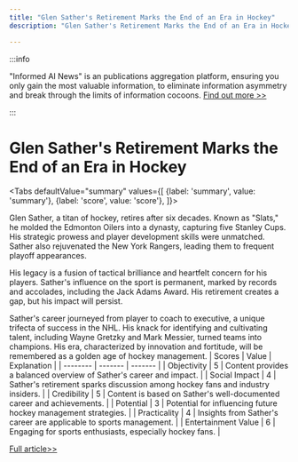 ```yaml
---
title: "Glen Sather's Retirement Marks the End of an Era in Hockey"
description: "Glen Sather's Retirement Marks the End of an Era in Hockey"

---
```



:::info

"Informed AI News" is an publications aggregation platform, ensuring you only gain the most valuable information, to eliminate information asymmetry and break through the limits of information cocoons.  [Find out more >>](/)

:::

# Glen Sather's Retirement Marks the End of an Era in Hockey


<Tabs
	defaultValue="summary"
	values={[
	{label: 'summary', value: 'summary'},
	{label: 'score', value: 'score'},
]}>
<TabItem value="summary">


Glen Sather, a titan of hockey, retires after six decades. Known as "Slats," he molded the Edmonton Oilers into a dynasty, capturing five Stanley Cups. His strategic prowess and player development skills were unmatched. Sather also rejuvenated the New York Rangers, leading them to frequent playoff appearances.

His legacy is a fusion of tactical brilliance and heartfelt concern for his players. Sather's influence on the sport is permanent, marked by records and accolades, including the Jack Adams Award. His retirement creates a gap, but his impact will persist.

Sather's career journeyed from player to coach to executive, a unique trifecta of success in the NHL. His knack for identifying and cultivating talent, including Wayne Gretzky and Mark Messier, turned teams into champions. His era, characterized by innovation and fortitude, will be remembered as a golden age of hockey management.
</TabItem>
<TabItem value="score">
	| Scores     | Value   | Explanation |
	| -------- | ------- | ------- |
	| Objectivity  | 5    | Content provides a balanced overview of Sather's career and impact.    |
	| Social Impact | 4     | Sather's retirement sparks discussion among hockey fans and industry insiders.    |
	| Credibility    | 5    | Content is based on Sather's well-documented career and achievements.    |
	| Potential    | 3    | Potential for influencing future hockey management strategies.    |
	| Practicality    | 4    | Insights from Sather's career are applicable to sports management.    |
	| Entertainment Value    | 6    | Engaging for sports enthusiasts, especially hockey fans.    |
</TabItem>
</Tabs>

[Full article>>](https://apnews.com/article/glen-sather-retires-rangers-oilers-297ca215e03dcf1ac390d242eb83523a)

